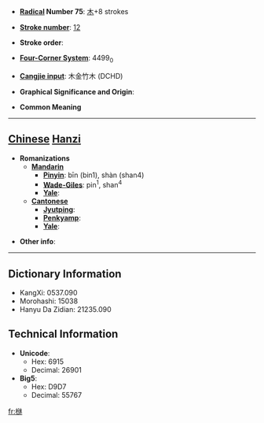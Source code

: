 * '''[[Wiktionary:Chinese radical index| Radical]] Number 75''': [[Wiktionary:Chinese radical index 木|木]]+8 strokes

* '''[[Wiktionary:Chinese total strokes index|Stroke number]]''': [[Wiktionary:Chinese total strokes index 12|12]]

* '''Stroke order''': 

* '''[[Wiktionary:Chinese four corner index|Four-Corner System]]''': 4499<sub>0</sub>

* '''[[Wiktionary:Chinese Cangjie index|Cangjie input]]''': 木金竹木 (DCHD)

* '''Graphical Significance and Origin''': 

* '''Common Meaning'''

----

== [[Chinese]] [[Hanzi]] ==

* '''Romanizations'''
** '''[[Mandarin]]'''
*** '''[[Pinyin]]''': bīn (bin1), shàn (shan4)
*** '''[[Wade-Giles]]''': pin<sup>1</sup>, shan<sup>4</sup>
*** '''[[Yale]]''': 
** '''[[Cantonese]]'''
*** '''[[Jyutping]]''':
*** '''[[Penkyamp]]''': 
*** '''[[Yale]]''': 

* '''Other info''': 

----

== Dictionary Information ==

* KangXi: 0537.090
* Morohashi: 15038
* Hanyu Da Zidian: 21235.090

== Technical Information ==

* '''Unicode''':
** Hex: 6915
** Decimal: 26901
* '''Big5''':
** Hex: D9D7
** Decimal: 55767

[[fr:椕]]